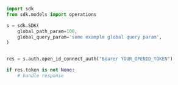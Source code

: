 ```python showLineNumbers copy filename="Open Id Connect Auth usage example"
import sdk
from sdk.models import operations

s = sdk.SDK(
    global_path_param=100,
    global_query_param='some example global query param',
)


res = s.auth.open_id_connect_auth("Bearer YOUR_OPENID_TOKEN")

if res.token is not None:
    # handle response
```
